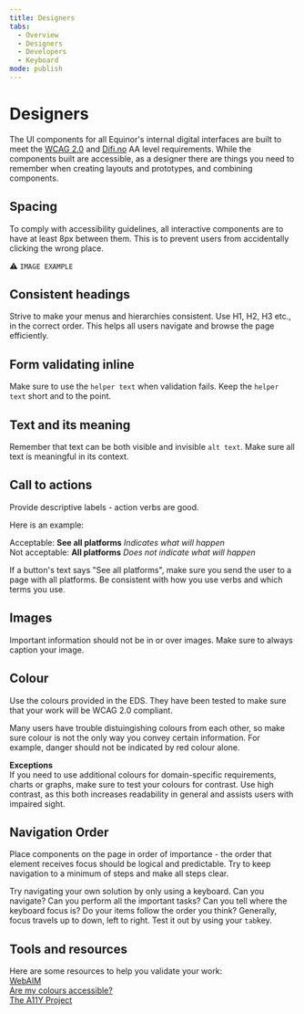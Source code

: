 ```yaml
---
title: Designers
tabs:
  - Overview
  - Designers
  - Developers
  - Keyboard
mode: publish
---
```


# Designers

The UI components for all Equinor's internal digital interfaces are built to meet the [WCAG 2.0](https://www.w3.org/TR/WCAG20/) and [Difi.no](https://uu.difi.no) AA level requirements.
While the components built are accessible, as a designer there are things you need to remember when creating layouts and prototypes, and combining components. 

## Spacing

To comply with accessibility guidelines, all interactive components are to have at least 8px between them. This is to prevent users from accidentally clicking the wrong place.

:warning: `IMAGE EXAMPLE`


## Consistent headings

Strive to make your menus and hierarchies consistent. 
Use H1, H2, H3 etc., in the correct order. This helps all users navigate and browse the page efficiently.


## Form validating inline

Make sure to use the `helper text` when validation fails. Keep the `helper text` short and to the point.  


## Text and its meaning

Remember that text can be both visible and invisible `alt text`. 
Make sure all text is meaningful in its context.


## Call to actions

Provide descriptive labels - action verbs are good. 

Here is an example: 

Acceptable: **See all platforms** _Indicates what will happen_  
Not acceptable: **All platforms** _Does not indicate what will happen_  

If a button's text says "See all platforms", make sure you send the user to a page with all platforms. 
Be consistent with how you use verbs and which terms you use. 


## Images

Important information should not be in or over images. 
Make sure to always caption your image. 


## Colour

Use the colours provided in the EDS. They have been tested to make sure that your work will be WCAG 2.0 compliant.

Many users have trouble distuingishing colours from each other, so make sure colour is not the only way you convey certain information. 
For example, danger should not be indicated by red colour alone.

**Exceptions**  
If you need to use additional colours for domain-specific requirements, charts or graphs, make sure to test your colours for contrast. 
Use high contrast, as this both increases readability in general and assists users with impaired sight. 


## Navigation Order 

Place components on the page in order of importance - the order that element receives focus should be logical and predictable. Try to keep navigation to a minimum of steps and make all steps clear.

Try navigating your own solution by only using a keyboard. Can you navigate? Can you perform all the important tasks? Can you tell where the keyboard focus is? 
Do your items follow the order you think? Generally, focus travels up to down, left to right. Test it out by using your `tab`key.


## Tools and resources

Here are some resources to help you validate your work:  
[WebAIM](https://webaim.org/)   
[Are my colours accessible?](https://www.aremycoloursaccessible.com/)   
[The A11Y Project](https://a11yproject.com/)   

